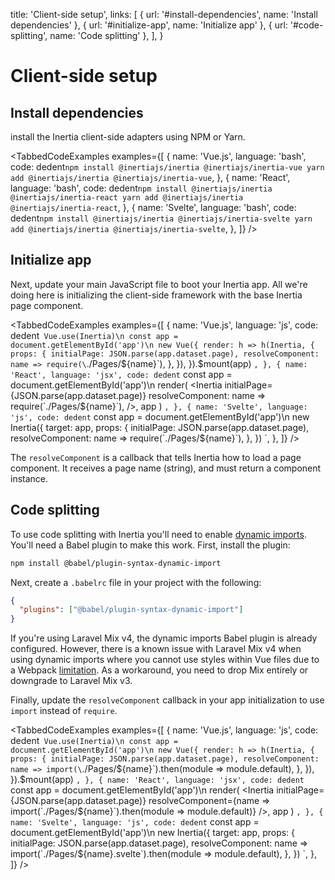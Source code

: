 
  title: 'Client-side setup',
  links: [
    { url: '#install-dependencies', name: 'Install dependencies' },
    { url: '#initialize-app', name: 'Initialize app' },
    { url: '#code-splitting', name: 'Code splitting' },
  ],
}

# Client-side setup

## Install dependencies

install the Inertia client-side adapters using NPM or Yarn.

<TabbedCodeExamples
  examples={[
    {
      name: 'Vue.js',
      language: 'bash',
      code: dedent`
        npm install @inertiajs/inertia @inertiajs/inertia-vue
        yarn add @inertiajs/inertia @inertiajs/inertia-vue
      `,
    },
    {
      name: 'React',
      language: 'bash',
      code: dedent`
        npm install @inertiajs/inertia @inertiajs/inertia-react
        yarn add @inertiajs/inertia @inertiajs/inertia-react
      `,
    },
    {
      name: 'Svelte',
      language: 'bash',
      code: dedent`
        npm install @inertiajs/inertia @inertiajs/inertia-svelte
        yarn add @inertiajs/inertia @inertiajs/inertia-svelte
      `,
    },
  ]}
/>

## Initialize app

Next, update your main JavaScript file to boot your Inertia app. All we're doing here is initializing the client-side framework with the base Inertia page component.

<TabbedCodeExamples
  examples={[
    {
      name: 'Vue.js',
      language: 'js',
      code: dedent`
        Vue.use(Inertia)\n
        const app = document.getElementById('app')\n
        new Vue({
          render: h =>
            h(Inertia, {
              props: {
                initialPage: JSON.parse(app.dataset.page),
                resolveComponent: name => require(\`./Pages/\${name}\`),
              },
            }),
        }).$mount(app)
      `,
    },
    {
      name: 'React',
      language: 'jsx',
      code: dedent`
        const app = document.getElementById('app')\n
        render(
          <Inertia
            initialPage={JSON.parse(app.dataset.page)}
            resolveComponent: name => require(\`./Pages/\${name}\`),
          />,
          app
        )
      `,
    },
    {
      name: 'Svelte',
      language: 'js',
      code: dedent`
        const app = document.getElementById('app')\n
        new Inertia({
          target: app,
          props: {
            initialPage: JSON.parse(app.dataset.page),
            resolveComponent: name => require(\`./Pages/\${name}\`),
          },
        })
      `,
    },
  ]}
/>

The `resolveComponent` is a callback that tells Inertia how to load a page component. It receives a page name (string), and must return a component instance.

## Code splitting

To use code splitting with Inertia you'll need to enable [dynamic imports](https://github.com/tc39/proposal-dynamic-import). You'll need a Babel plugin to make this work. First, install the plugin:

```bash
npm install @babel/plugin-syntax-dynamic-import
```

Next, create a `.babelrc` file in your project with the following:

```json
{
  "plugins": ["@babel/plugin-syntax-dynamic-import"]
}
```

<Notice>
  If you're using Laravel Mix v4, the dynamic imports Babel plugin is already configured. However, there is a known issue with Laravel Mix v4 when using dynamic imports where you cannot use styles within Vue files due to a Webpack <a href="https://github.com/JeffreyWay/laravel-mix/issues/1856#issuecomment-448082909">limitation</a>. As a workaround, you need to drop Mix entirely or downgrade to Laravel Mix v3.
</Notice>

Finally, update the `resolveComponent` callback in your app initialization to use `import` instead of `require`.

<TabbedCodeExamples
  examples={[
    {
      name: 'Vue.js',
      language: 'js',
      code: dedent`
        Vue.use(Inertia)\n
        const app = document.getElementById('app')\n
        new Vue({
          render: h =>
            h(Inertia, {
              props: {
                initialPage: JSON.parse(app.dataset.page),
                resolveComponent: name => import(\`./Pages/\${name}\`).then(module => module.default),
              },
            }),
        }).$mount(app)
      `,
    },
    {
      name: 'React',
      language: 'jsx',
      code: dedent`
        const app = document.getElementById('app')\n
        render(
          <Inertia
            initialPage={JSON.parse(app.dataset.page)}
            resolveComponent={name => import(\`./Pages/\${name}\`).then(module => module.default)}
          />,
          app
        )
      `,
    },
    {
      name: 'Svelte',
      language: 'js',
      code: dedent`
        const app = document.getElementById('app')\n
        new Inertia({
          target: app,
          props: {
            initialPage: JSON.parse(app.dataset.page),
            resolveComponent: name => import(\`./Pages/\${name}.svelte\`).then(module => module.default),
          },
        })
      `,
    },
  ]}
/>